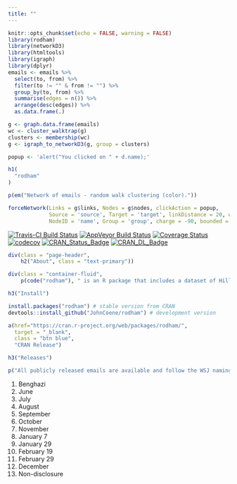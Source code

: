 ```yaml
---
title: ""
---
```


```r
knitr::opts_chunk$set(echo = FALSE, warning = FALSE)
library(rodham)
library(networkD3)
library(htmltools)
library(igraph)
library(dplyr)
emails <- emails %>%
  select(to, from) %>%
  filter(to != "" & from != "") %>%
  group_by(to, from) %>%
  summarise(edges = n()) %>%
  arrange(desc(edges)) %>%
  as.data.frame(.)

g <- graph.data.frame(emails)
wc <- cluster_walktrap(g)
clusters <- membership(wc)
g <- igraph_to_networkD3(g, group = clusters)

popup <- 'alert("You clicked on " + d.name);'
```

<main>
<div class = "container">

```r
h1(
  "rodham"
)
```

```r
p(em("Network of emails - random walk clustering (color)."))
```

```r
forceNetwork(Links = g$links, Nodes = g$nodes, clickAction = popup,
             Source = 'source', Target = 'target', linkDistance = 20, width = "100%", height = 600,
             NodeID = 'name', Group = 'group', charge = -90, bounded = FALSE)
```

[![Travis-CI Build Status](https://travis-ci.org/JohnCoene/rodham.svg?branch=master)](https://travis-ci.org/JohnCoene/rodham)
[![AppVeyor Build Status](https://ci.appveyor.com/api/projects/status/github/JohnCoene/rodham?branch=master&svg=true)](https://ci.appveyor.com/project/JohnCoene/rodham)
[![Coverage Status](https://img.shields.io/coveralls/JohnCoene/rodham.svg)](https://coveralls.io/r/JohnCoene/rodham?branch=master)
[![codecov](https://codecov.io/gh/JohnCoene/rodham/branch/master/graph/badge.svg)](https://codecov.io/gh/JohnCoene/rodham)
[![CRAN_Status_Badge](http://www.r-pkg.org/badges/version/rodham)](https://cran.r-project.org/package=rodham)
[![CRAN_DL_Badge](http://cranlogs.r-pkg.org/badges/grand-total/rodham)](http://cranlogs.r-pkg.org/badges/grand-total/rodham)

```r
div(class = "page-header",
    h2("About", class = "text-primary"))

div(class = "container-fluid",
    p(code("rodham"), " is an R package that includes a dataset of Hillary Rodham Clinton's personal emails as well as function to download their entire content from the Wall Street Journal and read it into R.", code("rodham"), " is available on CRAN."))
```

```r
h3("Install")
```

```r
install.packages("rodham") # stable version from CRAN
devtools::install_github("JohnCoene/rodham") # development version
```

```r
a(href="https://cran.r-project.org/web/packages/rodham/", 
  target = "_blank",
  class = "btn blue",
  "CRAN Release")
```

```r
h3("Releases")

p("All publicly released emails are available and follow the WSJ naming convention.")
```

1. Benghazi
2. June
3. July
4. August
5. September
6. October
7. November
8. January 7
9. January 29
10. February 19
11. February 29
12. December
13. Non-disclosure

</div>
</main>